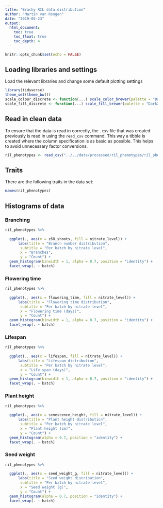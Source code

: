 ```yaml
---
title: "Brachy RIL data distribution"
author: "Martin van Rongen"
date: "2019-05-23"
output:
  html_document:
    toc: true
    toc_float: true
    toc_depth: 4
---
```


```r
knitr::opts_chunk$set(echo = FALSE)
```

## Loading libraries and settings

Load the relevant libraries and change some default plotting settings

```r
library(tidyverse)
theme_set(theme_bw())
scale_colour_discrete <- function(...) scale_color_brewer(palette = "Dark2")
scale_fill_discrete <- function(...) scale_fill_brewer(palette = "Dark2")
```

## Read in clean data

To ensure that the data is read in correctly, the `.csv` file that was created previously is read in using the `read_csv` command. This way a tibble is created where the column specification is as basic as possible. This helps to avoid unnecessary factor conversions.

```r
ril_phenotypes <- read_csv("../../data/processed/ril_phenotypes/ril_phenotypic_data.csv")
```


## Traits

There are the following traits in the data set:

```r
names(ril_phenotypes)
```

## Histograms of data

### Branching

```r
ril_phenotypes %>%
  
  ggplot(., aes(x = z68_shoots, fill = nitrate_level)) +
      labs(title = "Branch number distribution", 
       subtitle = "Per batch by nitrate level", 
       x = "Branches", 
       y = "Count") +
  geom_histogram(binwidth = 1, alpha = 0.7, position = "identity") +
  facet_wrap(. ~ batch)
```

### Flowering time

```r
ril_phenotypes %>%
  
  ggplot(., aes(x = flowering_time, fill = nitrate_level)) +
      labs(title = "Flowering time distribution", 
       subtitle = "Per batch by nitrate level", 
       x = "Flowering time (days)", 
       y = "Count") +
  geom_histogram(binwidth = 1, alpha = 0.7, position = "identity") +
  facet_wrap(. ~ batch)
```

### Lifespan

```r
ril_phenotypes %>%
  
  ggplot(., aes(x = lifespan, fill = nitrate_level)) +
      labs(title = "Lifespan distribution", 
       subtitle = "Per batch by nitrate level", 
       x = "Life span (days)", 
       y = "Count") +
  geom_histogram(binwidth = 1, alpha = 0.7, position = "identity") +
  facet_wrap(. ~ batch)
```

### Plant height

```r
ril_phenotypes %>%
  
  ggplot(., aes(x = senescence_height, fill = nitrate_level)) +
      labs(title = "Plant height distribution", 
       subtitle = "Per batch by nitrate level", 
       x = "Plant height (cm)", 
       y = "Count") +
  geom_histogram(alpha = 0.7, position = "identity") +
  facet_wrap(. ~ batch)
```

### Seed weight

```r
ril_phenotypes %>%
  
  ggplot(., aes(x = seed_weight_g, fill = nitrate_level)) +
      labs(title = "Seed weight distribution", 
       subtitle = "Per batch by nitrate level", 
       x = "Seed weight (g)", 
       y = "Count") +
  geom_histogram(alpha = 0.7, position = "identity") +
  facet_wrap(. ~ batch)
```